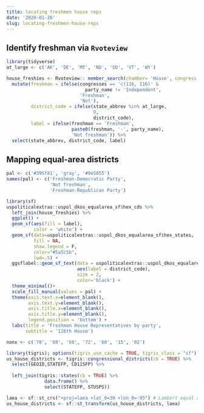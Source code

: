 ```yaml
---
title: locating freshmen house reps
date: '2020-01-26'
slug: locating-freshmen-house-reps
---
```



## Identify freshman via `Rvoteview`

```r
library(tidyverse)
at_large <- c('AK', 'DE', 'MT', 'ND', 'SD', 'VT', 'WY')

house_freshies <- Rvoteview:: member_search(chamber= 'House', congress = 116) %>%
  mutate(freshman = ifelse(congresses == 'c(116, 116)' & 
                             party_name != 'Independent', 
                           'Freshman', 
                           'Not'),
         district_code = ifelse(state_abbrev %in% at_large, 
                                0, 
                                district_code),
         label = ifelse(freshman == 'Freshman',
                        paste0(freshman, '-', party_name),
                        'Not freshman')) %>%
  select(state_abbrev, district_code, label)
```



## Mapping equal-area districts

```r
pal <- c('#395f81', 'gray', '#9e5055')
names(pal) <- c('Freshman-Democratic Party', 
                'Not freshman', 
                'Freshman-Republican Party')

library(sf)
uspoliticalextras::uspol_dkos_equalarea_sf$hex_cds %>%
  left_join(house_freshies) %>%
  ggplot() + 
  geom_sf(aes(fill = label),
          color = 'white') +
  geom_sf(data=uspoliticalextras::uspol_dkos_equalarea_sf$hex_states, 
          fill = NA, 
          show.legend = F, 
          color="#5a5c5b", 
          lwd=.5) +
  ggsflabel::geom_sf_text(data = uspoliticalextras::uspol_dkos_equalarea_sf$hex_cds,
                          aes(label = district_code), 
                          size = 2,
                          color='black') +
  theme_minimal()+
  scale_fill_manual(values = pal) +
  theme(axis.text.x=element_blank(),
        axis.text.y=element_blank(),
        axis.title.x=element_blank(),
        axis.title.y=element_blank(),
        legend.position = 'bottom') +
  labs(title = 'Freshman House Representatives by party',
       subtitle = '116th House')
```





```r
nonx <- c('78', '69', '66', '72', '60', '15', '02')

library(tigris); options(tigris_use_cache = TRUE, tigris_class = "sf")
us_house_districts <- tigris::congressional_districts(cb = TRUE) %>%
  select(GEOID,STATEFP, CD115FP) %>%
  
  left_join(tigris::states(cb = TRUE) %>% 
              data.frame() %>%
              select(STATEFP, STUSPS)) 

laea <- sf::st_crs("+proj=laea +lat_0=30 +lon_0=-95") # Lambert equal area
us_house_districts <- sf::st_transform(us_house_districts, laea)
```


